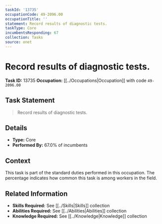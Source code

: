 ```yaml
---
taskId: '13735'
occupationCode: 49-2096.00
occupationTitle: ''
statement: Record results of diagnostic tests.
taskType: Core
incumbentsResponding: 67
collection: Tasks
source: onet
---
```

# Record results of diagnostic tests.

**Task ID:** 13735
**Occupation:** [[../Occupations|Occupation]] with code `49-2096.00`

## Task Statement

> Record results of diagnostic tests.

## Details

- **Type:** Core
- **Performed By:** 67.0% of incumbents

## Context

This task is part of the standard duties performed in this occupation. The percentage indicates how common this task is among workers in the field.

## Related Information

- **Skills Required:** See [[../Skills|Skills]] collection
- **Abilities Required:** See [[../Abilities|Abilities]] collection
- **Knowledge Required:** See [[../Knowledge|Knowledge]] collection
